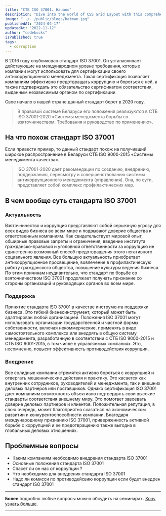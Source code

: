 ```yaml
---
title: "СТБ ISO 37001. Начало"
description: "Dive into the world of CSS Grid Layout with this comprehensive guide. Learn how to create responsive and dynamic layouts using CSS Grid, and explore various examples and best practices for building modern web interfaces."
image: "../../public/blogs/batman.jpg"
publishedAt: "2024-04-17"
updatedAt: "2022-11-12"
author: "codebucks"
isPublished: true
tags:
  - corruption
---
```


В 2016 году опубликован стандарт ISO 37001. Он устанавливает действующие на международном уровне требования, которые компании могут использовать для сертификации своего антикоррупционного менеджмента. Такая сертификация позволяет компаниям эффективно предотвращать коррупцию и бороться с ней, а также подтверждать это обязательство сертификатом соответствия, выданным независимым органом по сертификации.

Свое начало в нашей стране данный стандарт берет в 2020 году.

> В правовой системе Беларуси его положения реализуются в СТБ ISO 37001-2020
> «Системы менеджмента борьбы со взяточничеством. Требования и руководство по применению».

## На что похож стандарт ISO 37001

Если привести пример, то данный стандарт похож на получивший широкое распространение
в Беларуси СТБ ISO 9000-2015 «Системы менеджмента качества».

> ISO 37001-2020 дает рекомендации по созданию, внедрению, поддержанию, пересмотру и совершенствованию системы антикоррупционного менеджмента (управления). Она, по сути, представляет собой комплекс профилактических мер.

## В чем вообще суть стандарта ISO 37001

### Актуальность

Взяточничество и коррупция представляют собой серьезную угрозу для всех видов
бизнеса во всем мире и подрывают доверие общества к ответственным компаниям.
Как свидетельствует мировой опыт, обширные правовые запреты и ограничения, введение
института гражданско-правовой и уголовной ответственности за коррупцию не
единственно возможный способ предотвращения этого негативного социального явления.
Все большую актуальность приобретает антикоррупционное просвещение, вовлечение в
профилактическую работу гражданского общества, повышение культуры ведения бизнеса.
По этим причинам неудивительно, что стандарт по борьбе со взяточничеством ISO
37001 продолжает получать признание со стороны организаций и руководящих
органов во всем мире.

### Поддержка

Принятие стандарта ISO 37001 в качестве инструмента поддержки бизнеса. Это гибкий бизнесинструмент, который может быть адаптирован любой организацией.
Положения ISO 37001 могут использовать организации государственной и частной
формы собственности, включая некоммерческие, применять в виде самостоятельного
комплекса или внедрять в общую систему менеджмента, разработанную в соответствии
с СТБ ISO 9000-2015 и СТБ ISO 9001-2015, в том числе в управляемых компаниях. Это,
несомненно, повысит эффективность противодействия коррупции.

### Внедрение

Все солидные компании стремятся активно бороться с коррупцией и отвергать
мошеннические действия и практику. Это касается как внутренних сотрудников,
руководителей и менеджмента, так и внешних деловых партнеров или поставщиков.
Однако сертификация ISO 37001 дает компаниям возможность объективно подтвердить
свои высокие стандарты соответствия внешнему миру.
Это помогает завоевать доверие деловых партнеров и клиентов. Положительная
репутация, в свою очередь, может благоприятно сказаться на экономическом развитии и
конкурентоспособности компании. Благодаря международному признанию ISO 37001,
приверженность активной борьбе с коррупцией и ее предотвращению также выгодна в
глобальных деловых отношениях.

## Проблемные вопросы

- Каким компаниям необходимо внедрения стандарта ISO 37001
- Основные положения стандарта ISO 37001
- Спасет ли он нас от коррупции ?
- Что необходимо для внедрения стандарта ISO 37001
- Надо ли комисси по противодейсвию коррупции если будет внедрен стандарт ISO 37001

---

**Более** подробно любые вопросы можно обсудить на семинарах. [Хочу узнать больше](../contact).

---
